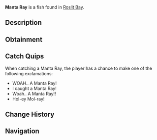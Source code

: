 {{FishInfobox
|image          = Manta Ray.png
|rarity         = Mythical
|sea            = First Sea
|location       = [[Roslit Bay]]
|sublocation    = Coral Reef
|sources        = Fishing Rod
|radar_location = 
|prog_speed     = -10
|xp             = 1000
|weather        = 
|time           = Night
|season         = Summer
|bait           = Shrimp
|base_weight    = 1000
|base_value     = 3000
|weight_range   = 225
|base_chance    = 0.01
|base_resil     = 10
}}
'''Manta Ray''' is a {{Rarity|Mythical}} fish found in [[Roslit Bay]].

== Description ==
{{Description|Manta Rays are very elegant and remarkably large creatures that coast alongside the coral reefs of Roslit Bay. They move their wing-like fins in a wavy motion to generate enough speed to guide through the ocean. Manta Rays typically feed on small fish during the night.|Bestiary Entry}}

== Obtainment ==
{{Description|Found gliding through Roslit Bays coral reef during the night.|Bestiary Hint}}
{{Fish Availability|
Roslit Bay/Coral Reef
Roslit Bay/Surrounding Ocean
|top_rods      = 
Leviathan's Fang Rod\91511.34\274008.84;
Free Spirit Rod\83727.98\268341.25;
Trident Rod\81657.06\261704.11;
No-Life Rod\63278.22\197219.7;
Ethereal Prism Rod\59485.59\155960.25;
Resourceful Rod\44697.19\126551.94;
Destiny Rod\47569.9\133333.96;
Heaven's Rod\47404.89\136402;
Azure Of Lagoon\57985.73\205597.8;
Event Horizon Rod\31286.8\103351.47;
Astral Rod\31286.8\103351.47;
North-Star Rod\30166.99\99855.88;
Seraphic Rod\58794.7\160752.98;
Rod Of The Forgotten Fang\54850.48\156515.15;
Challenger's Rod\54303.16\162516.88;
Zeus Rod\49472.8\149797.76;
Rod Of The Depths\49311.23\140558.98;
Verdant Shear Rod\48926.75\142557.26;
Rod Of The Exalted One\47685.51\134545.53;
Blazebringer Rod\47085.71\143215.62;
Depthseeker Rod\45539.44\136241.72;
Avalanche Rod\40855.82\128613.2;
Volcanic Rod\38549.71\126818.36;
Steady Rod\16017.17\68260.93
|recommended   = Trident Rod
}}

== Catch Quips ==
When catching a Manta Ray, the player has a chance to make one of the following exclamations:
* WOAH.. A Manta Ray!
* I caught a Manta Ray!
* Woah.. A Manta Ray!!
* Hol-ey Mol-ray!

== Change History ==
{{Change History|{{subst:Current Version}}}}

== Navigation ==
{{Fish Navbox|Roslit Bay}}